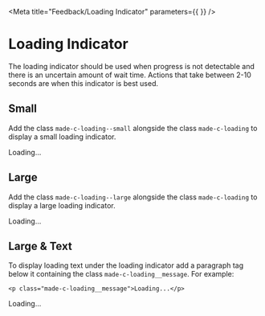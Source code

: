 
<Meta
	title="Feedback/Loading Indicator"
	parameters={{ }}
/>

# Loading Indicator

The loading indicator should be used when progress is not detectable and there is an uncertain amount of wait time. Actions that take between 2-10 seconds are when this indicator is best used.

## Small

Add the class `made-c-loading--small` alongside the class `made-c-loading` to display a small loading indicator.

<Canvas>
	<Story name="Small">
		<div class="made-c-loading made-c-loading--small" role="status"></div>
		<span class="made-u-a11y-hidden">Loading...</span>
	</Story>
</Canvas>

## Large

Add the class `made-c-loading--large` alongside the class `made-c-loading` to display a large loading indicator.

<Canvas>
	<Story name="Large">
		<div class="made-c-loading made-c-loading--large" role="status"></div>
		<span class="made-u-a11y-hidden">Loading...</span>
	</Story>
</Canvas>

## Large &amp; Text

To display loading text under the loading indicator add a paragraph tag below it containing the class `made-c-loading__message`. For example:

`<p class="made-c-loading__message">Loading...</p>`

<Canvas>
	<Story name="Large with Label">
		<div class="made-c-loading made-c-loading--large" role="status"></div>
		<p class="made-c-loading__message">Loading...</p>
	</Story>
</Canvas>
